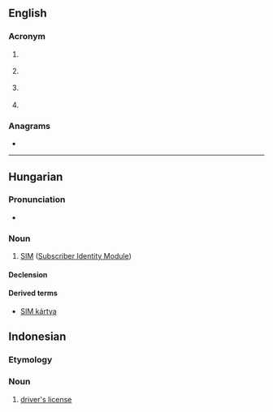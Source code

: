 {{also|sim|Sim|sím|šim|šīm}}

==English==

===Acronym===
{{rfc-header|Acronym}}
{{head|en|acronym}}

# {{lb|en|computing}} {{acronym of|[[simulation|Simulation]]|nocaps=1}}
# {{lb|en|marketing}} {{acronym of|[[Social Influence Marketing]]|nocaps=1}}
# {{lb|en|telecommunication}} {{acronym of|[[Subscriber Identity Module]]|nocaps=1}}
# {{lb|en|microscopy}} {{acronym of|[[Scanning ion microscope]]|nocaps=1}}

===Anagrams===
* {{anagrams|en|-ism|IMS|IMs|ISM|MIS|MSI|ism|mis-}}

----

==Hungarian==

===Pronunciation===
* {{hu-IPA|szim}}

===Noun===
{{hu-noun|-ek}}

# [[SIM#English|SIM]] ([[Subscriber Identity Module]])

====Declension====
{{hu-infl-nom|SIM-e|e|v=m}}{{hu-pos-etek|SIM-|j|jei}}

====Derived terms====
* [[SIM kártya]]

==Indonesian==
{{wikipedia|lang=id}}

===Etymology===
{{initialism of|lang=id|[[surat|Surat]] [[izin|Izin]] [[mengemudi|Mengemudi]]}}

===Noun===
{{id-noun}}

# [[driver's license]]